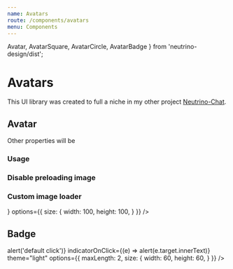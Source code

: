 ```yaml
---
name: Avatars
route: /components/avatars
menu: Components
---
```


  Avatar,
  AvatarSquare,
  AvatarCircle,
  AvatarBadge
} from 'neutrino-design/dist';

# Avatars

This UI library was created to full a niche in my other project [Neutrino-Chat](https://github.com/maeek/).

## Avatar

Other properties will be

### Usage
<Playground>
  <div className="display-container">
    <Avatar
      className="avatar"
      text='Maek'
      alt="Maeks avatar"
      title="This is maeks avatar"
      src='https://static.neutrino.chat/badAvatarPath.png'
      draggable={false}
      preloadImage={true}
      renderImage={true}
      theme="dark"
      fallbackToText={true}
      options={{
        size: {
          width: 300,
          height: 300,
        },
        background: '#2B3036',
        maxLength: 2,
        preloadGoogleFonts: false,
        color: '#5EA8ED',
        font: {
          weight: 'bold',
          size: 'auto',
          family: 'Roboto, sans-serif'
        }
      }}
    />
  </div>
</Playground>

### Disable preloading image

<Playground>
  <div className="display-container">
    <AvatarCircle
      text='Testing_Avatar'
      src='https://static.suchanecki.me/avatar.png'
      className="avatar"
      preloadImage={true}
    />
    <AvatarCircle
      text='#'
      src='https://this.image.does.not.exist'
      className="avatar"
      preloadImage={false}
      fallbackToText={false}
      theme="light"
    />
  </div>
</Playground>

### Custom image loader

<Playground>
  <div className="display-container">
    <Avatar
      text='Testing_Avatar'
      src='https://static.suchanecki.me/avatar.pngp'
      className="avatar"
      renderImage={false}
      loader={<div className="custom-loader"></div>}
      options={{
        size: {
          width: 100,
          height: 100,
        }
      }}
    />
  </div>
</Playground>

## Badge

<Playground>
  <div className="display-container">
    <AvatarBadge
      text="Maek is an authorized user"
      type="circle"
      indicator="420"
      onClick={(e) => alert('default click')}
      indicatorOnClick={(e) => alert(e.target.innerText)}
      theme="light"
      options={{
        maxLength: 2,
        size: {
          width: 60,
          height: 60,
        }
      }}
    />
    <AvatarBadge
      text="Authorized user"
      type="circle"
      options={{
        size: {
          width: 40,
          height: 40,
        }
      }}
    />
  </div>
</Playground>



